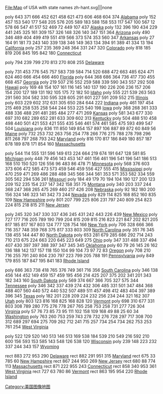<imagemap>
File:Map of USA with state names zh-hant.svg|{{{1|700px}}}||none

poly 643 371 666 452 621 458 621 473 606 468 604 374 [[阿拉巴馬州|Alabama]]
poly 152 457 153 540 177 548 205 576 205 589 183 588 158 553 117 547 100 567 12 578 66 547 41 517 52 469 72 449 107 437 [[Alaska]]
poly 132 396 190 434 229 441 245 325 161 309 157 326 148 326 140 347 151 364 [[Arizona]]
poly 490 346 489 404 499 419 551 419 566 373 574 353 560 347 [[Arkansas]]
poly 27 164 91 181 73 243 140 339 138 346 149 363 134 394 91 389 41 334 13 194 [[California]]
poly 257 235 369 248 364 331 247 320 [[Colorado]]
poly 818 185 819 206 845 195 842 180 [[Connecticut]]

poly 794 239 799 270 813 270 808 255 [[Delaware]]

poly 731 453 776 545 757 583 739 584 714 520 688 472 663 485 624 471 624 460 666 454 666 460 [[Florida]]
poly 644 368 686 364 736 417 730 455 668 457 [[Georgia (U.S. state)|Georgia]]
poly 219 507 216 552 259 588 339 590 343 557 292 508  [[Hawaii]] 
poly 169 48 154 107 161 116 145 140 137 190 226 206 236 157 206 154 200 127 189 131 192 105 175 72 182 50 [[Idaho]]
poly 555 221 539 263 563 291 560 304 582 330 595 328 605 291 601 227 591 209 552 215 [[Illinois]]
poly 603 229 602 312 631 305 650 284 644 222 [[Indiana]]
poly 461 197 454 215 469 258 535 258 544 244 553 225 540 198 [[Iowa]]
poly 368 268 361 333 488 336 488 291 481 285 484 277 471 269 [[Kansas]]
poly 581 343 677 330 697 310 682 289 652 281 633 309 602 313 [[Kentucky]]
poly 504 488 510 458 498 440 501 421 553 421 555 435 546 461 574 461 585 475 593 499 547 504 [[Louisiana]]
poly 836 111 850 149 854 157 897 106 887 89 872 60 849 56 [[Maine]]
poly 732 253 732 263 756 254 778 266 776 275 788 278 798 296 811 268 797 268 793 242 [[Maryland]]
poly 816 170 817 186 849 180 857 187 878 189 878 171 854 160 [[Massachusetts]]

poly 544 114 555 131 596 149 613 224 664 219 674 191 647 128 581 85 [[Michigan]]
poly 448 79 456 143 453 147 461 156 461 196 541 196 541 186 513 168 510 150 520 126 556 96 483 86 478 71 [[Minnesota]]
poly 568 376 603 373 606 472 585 473 573 459 546 459 556 427 555 415 [[Mississippi]]
poly 470 259 471 269 486 288 488 345 566 344 561 353 571 353 582 334 559 305 562 294 536 261 [[Missouri]]
poly 184 49 179 70 194 104 190 127 200 123 209 152 235 154 237 147 342 158 351 75 [[Montana]]
poly 340 203 337 244 368 247 368 265 475 269 460 217 426 208 [[Nebraska]]
poly 92 182 180 200 156 324 146 323 141 342 73 244 [[Nevada]]
poly  829 114 825 168 852 160 835 109 [[New Hampshire]]
poly  801 207 799 225 806 231 797 240 809 254 823 224 815 218 815 211 [[New Jersey]]

poly 245 320 347 330 337 436 245 431 242 443 226 439 [[New Mexico]] 
poly 727 177 716 205 789 190 799 204 815 209 815 216 823 221 847 202 821 205 817 185 817 167 803 124 777 128 754 166 [[New York]]
poly 706 328 666 366 716 357 748 359 768 375 817 333 803 309 [[North Carolina]]
poly 351 76 345 138 455 144 447 80 [[North Dakota]]
poly 653 281 679 285 686 292 714 243 710 213 675 224 663 220 645 223 649 275 [[Ohio]]
poly 347 331 488 337 494 407 430 397 397 388 397 347 345 345 [[Oklahoma]]
poly 60 79 26 145 26 162 136 188 142 137 157 118 150 104 99 104 73 97 72 83 [[Oregon]]
poly 708 210 716 255 791 240 804 230 797 223 799 205 788 191 [[Pennsylvania]]
poly 849 179 855 187 847 195 841 183 [[Rhode Island]]

poly 686 363 738 418 765 376 749 361 716 356 [[South Carolina]]
poly 346 138 456 144 452 149 459 157 459 195 456 214 425 207 375 202 341 201 343 182 343 160 [[South Dakota]]
poly 569 374 667 366 705 327 575 344 [[Tennessee]]
poly 346 342 337 439 274 432 306 485 331 501 347 484 368 488 407 560 440 572 440 532 507 489 511 457 498 412 483 404 397 389 396 345 [[Texas]]
poly 182 201 228 209 224 232 256 234 244 321 162 307 [[Utah]]
poly  803 123 816 168 825 168 828 120 [[Vermont]]
poly 698 310 677 331 803 308 789 280 775 276 778 267 765 258 753 258 731 277 726 304 [[Virginia]]
poly 57 76 73 85 73 95 111 102 158 109 168 49 88 25 60 34 [[Washington]]
poly 763 260 753 259 743 278 732 276 728 297 717 308 700 312 689 297 694 275 709 262 712 241 715 257 734 254 734 262 753 253 761 254 [[West Virginia]]

poly 522 129 520 140 513 146 513 169 538 184 539 210 549 216 592 210 600 156 593 153 585 143 548 126 538 120 [[Wisconsin]]
poly 239 148 223 232 337 244 343 157 [[Wyoming]]


rect 883 272 953 290 [[Delaware]]
rect  882 291 951 315 [[Maryland]]
rect  675 33 785 60 [[New Hampshire]]
rect  867 244 950 269 [[New Jersey]]
rect  680 88 774 113 [[Massachusetts]]
rect  871 222 955 243 [[Connecticut]]
rect 858 340 953 361 [[West Virginia]]
rect  727 63 780 86 [[Vermont]]
rect  863 195 954 220 [[Rhode Island]]

</imagemap>
<noinclude>
[[Category:美国图像地图]]
</noinclude>